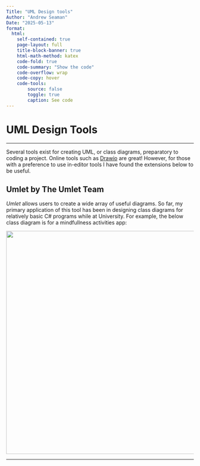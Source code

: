 ```yaml
---
Title: "UML Design tools"
Author: "Andrew Seaman"
Date: "2025-05-13"
format:
  html:
    self-contained: true  
    page-layout: full
    title-block-banner: true
    html-math-method: katex
    code-fold: true
    code-summary: "Show the code"
    code-overflow: wrap
    code-copy: hover
    code-tools:
        source: false
        toggle: true
        caption: See code
---
```


# UML Design Tools

---

Several tools exist for creating UML, or class diagrams, preparatory to coding a project. Online tools such as <a href="https://www.drawio.com">Drawio</a> are great! However, for those with a preference to use in-editor tools I have found the extensions below to be useful.

## Umlet by The Umlet Team

*Umlet* allows users to create a wide array of useful diagrams. So far, my primary application of this tool has been in designing class diagrams for relatively basic C# programs while at University. For example, the below class diagram is for a mindfullness activities app:

<div style="text-align: center;">
  <img src="../Images/Notes/uml-tools/CSE210_Spring-2025_Dev4_Mindfullness_class-diagram.png" width="600px">
</div>

---